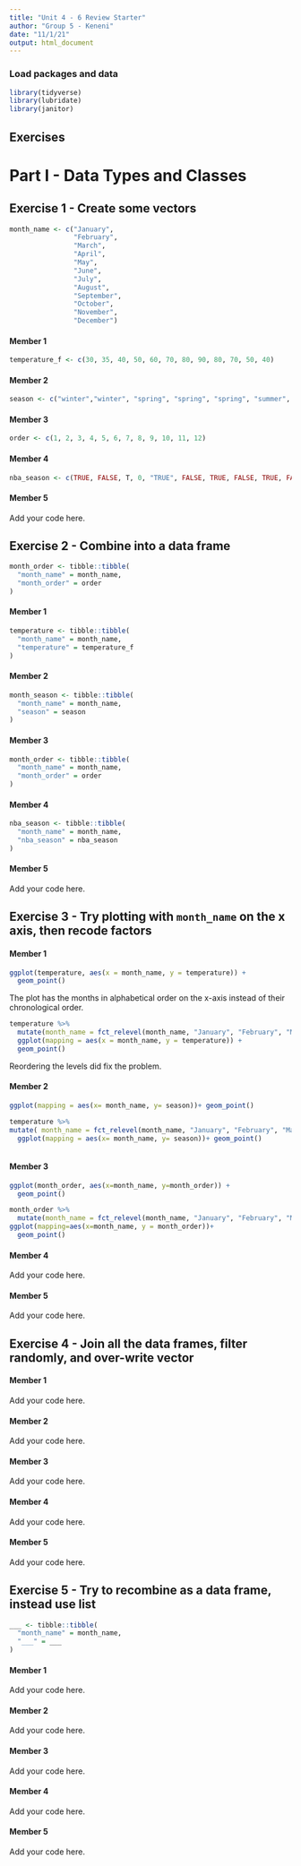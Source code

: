```yaml
---
title: "Unit 4 - 6 Review Starter"
author: "Group 5 - Keneni"
date: "11/1/21"
output: html_document
---
```


### Load packages and data

```r
library(tidyverse) 
library(lubridate)
library(janitor)
```

## Exercises

# Part I - Data Types and Classes

## Exercise 1 - Create some vectors

```r
month_name <- c("January", 
                "February",
                "March",
                "April",
                "May",
                "June",
                "July",
                "August",
                "September",
                "October",
                "November",
                "December")
```

#### Member 1

```r
temperature_f <- c(30, 35, 40, 50, 60, 70, 80, 90, 80, 70, 50, 40)
```

#### Member 2

```r
season <- c("winter","winter", "spring", "spring", "spring", "summer", "summer", "summer", "fall", "fall", "fall", "winter")

```


#### Member 3

```r
order <- c(1, 2, 3, 4, 5, 6, 7, 8, 9, 10, 11, 12)
```

#### Member 4

```r

nba_season <- c(TRUE, FALSE, T, 0, "TRUE", FALSE, TRUE, FALSE, TRUE, FALSE, FALSE, TRUE)

```

#### Member 5

Add your code here.

## Exercise 2 - Combine into a data frame

```r
month_order <- tibble::tibble(
  "month_name" = month_name,
  "month_order" = order
)
```

#### Member 1

```r
temperature <- tibble::tibble(
  "month_name" = month_name,
  "temperature" = temperature_f
)
```
#### Member 2

```r
month_season <- tibble::tibble(
  "month_name" = month_name,
  "season" = season
)
```


#### Member 3

```r
month_order <- tibble::tibble(
  "month_name" = month_name,
  "month_order" = order
)
```

#### Member 4

```r
nba_season <- tibble::tibble(
  "month_name" = month_name,
  "nba_season" = nba_season
)
```

#### Member 5

Add your code here.

## Exercise 3 - Try plotting with `month_name` on the x axis, then recode factors

#### Member 1

```r
ggplot(temperature, aes(x = month_name, y = temperature)) +
  geom_point()
```

The plot has the months in alphabetical order on the x-axis instead of their chronological order.

```r
temperature %>%
  mutate(month_name = fct_relevel(month_name, "January", "February", "March", "April", "May", "June", "July", "August", "September", "October", "November", "December")) %>%
  ggplot(mapping = aes(x = month_name, y = temperature)) +
  geom_point()
```

Reordering the levels did fix the problem.

#### Member 2

```r
ggplot(mapping = aes(x= month_name, y= season))+ geom_point()

```

```r
temperature %>%
mutate( month_name = fct_relevel(month_name, "January", "February", "March", "April", "May", "June", "July", "August", "September", "October", "November", "December"))%>% 
  ggplot(mapping = aes(x= month_name, y= season))+ geom_point()



```


#### Member 3

```r
ggplot(month_order, aes(x=month_name, y=month_order)) +
  geom_point()
```
```r
month_order %>% 
  mutate(month_name = fct_relevel(month_name, "January", "February", "March", "April", "May", "June", "July", "August", "September", "October", "November", "December")) %>% 
ggplot(mapping=aes(x=month_name, y = month_order))+
  geom_point()

```


#### Member 4

Add your code here.

#### Member 5

Add your code here.

## Exercise 4 - Join all the data frames, filter randomly, and over-write vector

#### Member 1

Add your code here.

#### Member 2

Add your code here.

#### Member 3

Add your code here.

#### Member 4

Add your code here.

#### Member 5

Add your code here.

## Exercise 5 - Try to recombine as a data frame, instead use list

```r
___ <- tibble::tibble(
  "month_name" = month_name,
  "___" = ___
)
```

#### Member 1

Add your code here.

#### Member 2

Add your code here.

#### Member 3

Add your code here.

#### Member 4

Add your code here.

#### Member 5

Add your code here.                